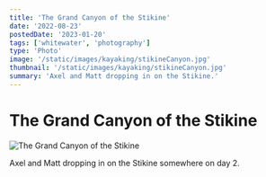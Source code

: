 ```yaml
---
title: 'The Grand Canyon of the Stikine'
date: '2022-08-23'
postedDate: '2023-01-20'
tags: ['whitewater', 'photography']
type: 'Photo'
image: '/static/images/kayaking/stikineCanyon.jpg'
thumbnail: '/static/images/kayaking/stikineCanyon.jpg'
summary: 'Axel and Matt dropping in on the Stikine.'
---
```


# The Grand Canyon of the Stikine

![The Grand Canyon of the Stikine](/static/images/kayaking/stikineCanyon.jpg)

Axel and Matt dropping in on the Stikine somewhere on day 2.
